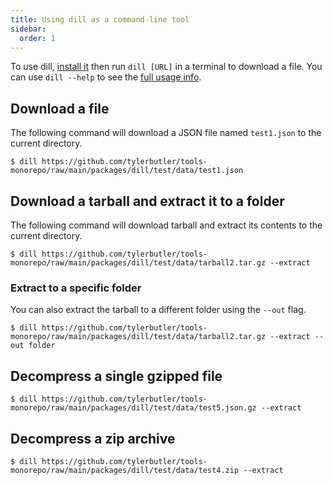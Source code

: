 ```yaml
---
title: Using dill as a command-line tool
sidebar:
  order: 1
---
```



To use dill, [install it](/installation) then run `dill [URL]` in a terminal to download a file. You can use 
`dill --help` to see the [full usage info](/cli-reference).

## Download a file

The following command will download a JSON file named `test1.json` to the current directory.

```shell
$ dill https://github.com/tylerbutler/tools-monorepo/raw/main/packages/dill/test/data/test1.json
```

## Download a tarball and extract it to a folder

The following command will download tarball and extract its contents to the current directory.

```shell
$ dill https://github.com/tylerbutler/tools-monorepo/raw/main/packages/dill/test/data/tarball2.tar.gz --extract
```

### Extract to a specific folder

You can also extract the tarball to a different folder using the `--out` flag.

```shell
$ dill https://github.com/tylerbutler/tools-monorepo/raw/main/packages/dill/test/data/tarball2.tar.gz --extract --out folder
```

## Decompress a single gzipped file

```shell
$ dill https://github.com/tylerbutler/tools-monorepo/raw/main/packages/dill/test/data/test5.json.gz --extract
```

## Decompress a zip archive

```shell
$ dill https://github.com/tylerbutler/tools-monorepo/raw/main/packages/dill/test/data/test4.zip --extract
```
